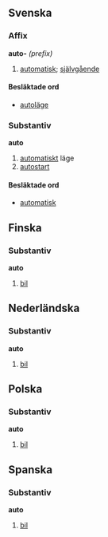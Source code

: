 {{se även|Auto|autó}}

==Svenska==
===Affix===
{{affix|sv}}
'''auto-''' ''(prefix)''
#[[automatisk]]; [[självgående]]

====Besläktade ord====
*[[autoläge]]

===Substantiv===
{{subst|sv}}
'''auto'''
#[[automatisk]]t läge
#[[autostart]]

====Besläktade ord====
*[[automatisk]]

==Finska==
===Substantiv===
{{fi-subst-valo|aut}}
'''auto'''
#{{tagg|kat=fordon|språk=finska}} [[bil]]
#:{{sammansättningar|[[autotehdas]], [[autourheilu]], [[henkilöauto]], [[hybridiauto]], [[jäätelöauto]], [[kirjastoauto]], [[maastoauto]], [[maitoauto]], [[pakettiauto]], [[poliisiauto]], [[sähköauto]]}}

==Nederländska==
===Substantiv===
{{nl-subst|auto|auto's}}
'''auto''' {{m}}
#{{tagg|kat=fordon|språk=nederländska}} [[bil]]
#:{{sammansättningar|[[auto-ongeval]], [[auto-ongeluk]]}}

==Polska==
===Substantiv===
{{subst|pl}}
'''auto'''
#{{tagg|kat=fordon|språk=polska}} [[bil]]

==Spanska==
===Substantiv===
{{subst|es}}
'''auto''' {{m}}
#{{tagg|kat=fordon|språk=spanska}} [[bil]]
#:{{etymologi|Avkortning av ''[[automóvil]]'', av {{härledning-|språk=es|grc|αὐτός|själv}}.}}
#:{{synonymer|[[automóvil]], [[carro]] ''(Latinamerika)'', [[coche]]}}

